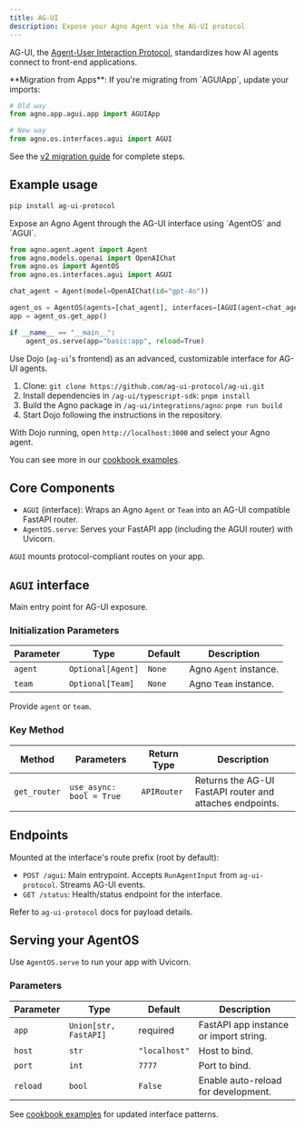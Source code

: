 ```yaml
---
title: AG-UI
description: Expose your Agno Agent via the AG-UI protocol
---
```


AG-UI, the [Agent-User Interaction Protocol](https://github.com/ag-ui-protocol/ag-ui), standardizes how AI agents connect to front-end applications.

<Note>
**Migration from Apps**: If you're migrating from `AGUIApp`, update your imports:

```python
# Old way
from agno.app.agui.app import AGUIApp

# New way  
from agno.os.interfaces.agui import AGUI
```

See the [v2 migration guide](/how-to/v2-migration#7-apps-interfaces) for complete steps.
</Note>

## Example usage

<Steps>
  <Step title="Install backend dependencies">

```bash
pip install ag-ui-protocol
```

  </Step>
  <Step title="Run the backend">
  Expose an Agno Agent through the AG-UI interface using `AgentOS` and `AGUI`.

```python basic.py
from agno.agent.agent import Agent
from agno.models.openai import OpenAIChat
from agno.os import AgentOS
from agno.os.interfaces.agui import AGUI

chat_agent = Agent(model=OpenAIChat(id="gpt-4o"))

agent_os = AgentOS(agents=[chat_agent], interfaces=[AGUI(agent=chat_agent)])
app = agent_os.get_app()

if __name__ == "__main__":
    agent_os.serve(app="basic:app", reload=True)
```

  </Step>
  <Step title="Run the frontend">

Use Dojo (`ag-ui`'s frontend) as an advanced, customizable interface for AG-UI agents.

1. Clone: `git clone https://github.com/ag-ui-protocol/ag-ui.git`
2. Install dependencies in `/ag-ui/typescript-sdk`: `pnpm install`
3. Build the Agno package in `/ag-ui/integrations/agno`: `pnpm run build`
4. Start Dojo following the instructions in the repository.

  </Step>
  <Step title="Chat with your Agno Agent">

With Dojo running, open `http://localhost:3000` and select your Agno agent.

  </Step>
</Steps>

You can see more in our [cookbook examples](https://github.com/agno-agi/agno/tree/main/cookbook/agent_os/interfaces/agui/).

## Core Components

- `AGUI` (interface): Wraps an Agno `Agent` or `Team` into an AG-UI compatible FastAPI router.
- `AgentOS.serve`: Serves your FastAPI app (including the AGUI router) with Uvicorn.

`AGUI` mounts protocol-compliant routes on your app.

## `AGUI` interface

Main entry point for AG-UI exposure.

### Initialization Parameters

| Parameter | Type              | Default | Description            |
| --------- | ----------------- | ------- | ---------------------- |
| `agent`   | `Optional[Agent]` | `None`  | Agno `Agent` instance. |
| `team`    | `Optional[Team]`  | `None`  | Agno `Team` instance.  |

Provide `agent` or `team`.

### Key Method

| Method       | Parameters               | Return Type | Description                                              |
| ------------ | ------------------------ | ----------- | -------------------------------------------------------- |
| `get_router` | `use_async: bool = True` | `APIRouter` | Returns the AG-UI FastAPI router and attaches endpoints. |

## Endpoints

Mounted at the interface's route prefix (root by default):

- `POST /agui`: Main entrypoint. Accepts `RunAgentInput` from `ag-ui-protocol`. Streams AG-UI events.
- `GET /status`: Health/status endpoint for the interface.

Refer to `ag-ui-protocol` docs for payload details.

## Serving your AgentOS

Use `AgentOS.serve` to run your app with Uvicorn.

### Parameters

| Parameter | Type                  | Default       | Description                            |
| --------- | --------------------- | ------------- | -------------------------------------- |
| `app`     | `Union[str, FastAPI]` | required      | FastAPI app instance or import string. |
| `host`    | `str`                 | `"localhost"` | Host to bind.                          |
| `port`    | `int`                 | `7777`        | Port to bind.                          |
| `reload`  | `bool`                | `False`       | Enable auto-reload for development.    |

See [cookbook examples](https://github.com/agno-agi/agno/tree/main/cookbook/agent_os/interfaces/agui/) for updated interface patterns.
